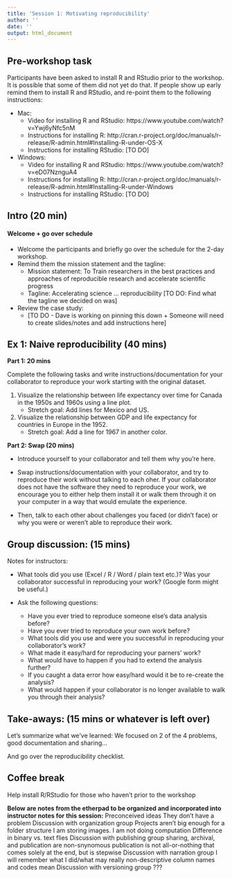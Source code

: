 ```yaml
---
title: 'Session 1: Motivating reproducibility'
author: ''
date: ''
output: html_document
---
```


## Pre-workshop task

Participants have been asked to install R and RStudio prior to the workshop. It is possible that some of them did not yet do that. If people show up early remind them to install R and RStudio, and re-point them to the following instructions:

* Mac:
    * Video for installing R and RStudio: https://www.youtube.com/watch?v=Ywj6yNfc5nM
    * Instructions for installing R: http://cran.r-project.org/doc/manuals/r-release/R-admin.html#Installing-R-under-OS-X
    * Instructions for installing RStudio: [TO DO]

* Windows:
    * Video for installing R and RStudio: https://www.youtube.com/watch?v=eD07NznguA4
    * Instructions for installing R: http://cran.r-project.org/doc/manuals/r-release/R-admin.html#Installing-R-under-Windows
    * Instructions for installing RStudio: [TO DO]


## Intro (20 min)

#### Welcome + go over schedule

* Welcome the participants and briefly go over the schedule for the 2-day workshop. 
* Remind them the mission statement and the tagline: 
    * Mission statement: To Train researchers in the best practices and approaches of reproducible research and accelerate scientific progress
    * Tagline: Accelerating science ... reproducibility [TO DO: Find what the tagline we decided on was]
* Review the case study: 
    * [TO DO - Dave is working on pinning this down + Someone will need to create slides/notes and add instructions here]

## Ex 1: Naive reproducibility (40 mins)

**Part 1: 20 mins**

Complete the following tasks and write instructions/documentation for your collaborator to reproduce your work starting with the original dataset. 

1. Visualize the relationship between life expectancy over time for Canada in the 1950s and 1960s using a line plot.
    * Stretch goal: Add lines for Mexico and US.
  
2. Visualize the relationship between GDP and life expectancy for countries in Europe in the 1952.
    * Stretch goal: Add a line for 1967 in another color.

**Part 2: Swap (20 mins)**

- Introduce yourself to your collaborator and tell them why you're here.

- Swap instructions/documentation with your collaborator, and try to reproduce their work without talking to each oher. If your collaborator does not have the software they need to reproduce your work, we encourage you to either help them install it or walk them through it on your computer in a way that would emulate the experience.

- Then, talk to each other about challenges you faced (or didn't face) or why you were or weren't able to reproduce their work.

## Group discussion: (15 mins)

Notes for instructors: 

* What tools did you use (Excel / R / Word / plain text etc.)? Was your collaborator successful in reproducing your work? (Google form might be useful.)

* Ask the following questions:
    * Have you ever tried to reproduce someone else's data analysis before?
    * Have you ever tried to reproduce your own work before?
    * What tools did you use and were you successful in reproducing your collaborator's work? 
    * What made it easy/hard for reproducing your parners' work?
    * What would have to happen if you had to extend the analysis further?
    * If you caught a data error how easy/hard would it be to re-create the analysis?
    * What would happen if your collaborator is no longer available to walk you through their analysis?
    
## Take-aways: (15 mins or whatever is left over)

Let's summarize what we've learned: We focused on 2 of the 4 problems, good documentation and sharing...

And go over the reproducibility checklist.

## Coffee break

Help install R/RStudio for those who haven't prior to the workshop


**Below are notes from the etherpad to be organized and incorporated into instructor notes for this session:**
Preconceived ideas
They don't have a problem
Discussion with organization group
Projects aren't big enough for a folder structure
I am storing images.  I am not doing computation
Difference in binary vs. text flies
Discussion with publishing group
sharing, archival, and publication are non-snynomous
publication is not all-or-nothing that comes solely at the end, but is stepwise
Discussion with narration group
I will remember what I did/what may really non-descriptive column names and codes mean
Discussion with versioning group
???